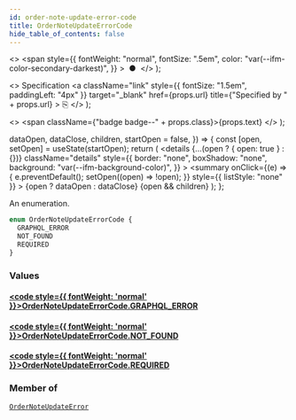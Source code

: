 ```yaml
---
id: order-note-update-error-code
title: OrderNoteUpdateErrorCode
hide_table_of_contents: false
---
```


  <>
    <span
      style={{
        fontWeight: "normal",
        fontSize: ".5em",
        color: "var(--ifm-color-secondary-darkest)",
      }}
    >
      &nbsp;●&nbsp;
    </span>
  </>
);

  <>
    Specification
    <a
      className="link"
      style={{ fontSize: "1.5em", paddingLeft: "4px" }}
      target="\_blank"
      href={props.url}
      title={"Specified by " + props.url}
    >
      ⎘
    </a>
  </>
);

  <>
    <span className={"badge badge--" + props.class}>{props.text}</span>
  </>
);


  dataOpen,
  dataClose,
  children,
  startOpen = false,
}) => {
  const [open, setOpen] = useState(startOpen);
  return (
    <details
      {...(open ? { open: true } : {})}
      className="details"
      style={{
        border: "none",
        boxShadow: "none",
        background: "var(--ifm-background-color)",
      }}
    >
      <summary
        onClick={(e) => {
          e.preventDefault();
          setOpen((open) => !open);
        }}
        style={{ listStyle: "none" }}
      >
        {open ? dataOpen : dataClose}
      </summary>
      {open && children}
    </details>
  );
};

An enumeration.

```graphql
enum OrderNoteUpdateErrorCode {
  GRAPHQL_ERROR
  NOT_FOUND
  REQUIRED
}
```

### Values

#### [<code style={{ fontWeight: 'normal' }}>OrderNoteUpdateErrorCode.<b>GRAPHQL_ERROR</b></code>](#)

>

#### [<code style={{ fontWeight: 'normal' }}>OrderNoteUpdateErrorCode.<b>NOT_FOUND</b></code>](#)

>

#### [<code style={{ fontWeight: 'normal' }}>OrderNoteUpdateErrorCode.<b>REQUIRED</b></code>](#)

>

### Member of

[`OrderNoteUpdateError`](../../../api-reference/orders/objects/order-note-update-error) <Badge class="secondary" text="object"/>
